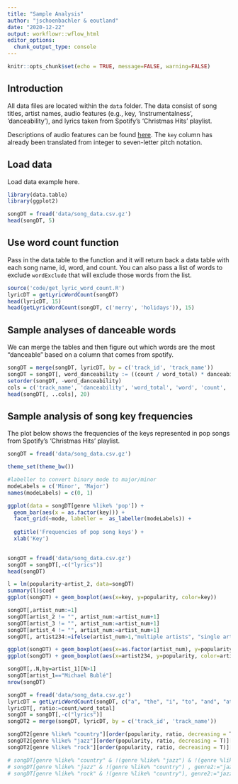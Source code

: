 ```yaml
---
title: "Sample Analysis"
author: "jschoenbachler & eoutland"
date: "2020-12-22"
output: workflowr::wflow_html
editor_options:
  chunk_output_type: console
---
```

```r
knitr::opts_chunk$set(echo = TRUE, message=FALSE, warning=FALSE)
```

## Introduction

All data files are located within the `data` folder. The data consist of song titles,
artist names, audio features (e.g., key, 'instrumentalness', 'danceability'), 
and lyrics taken from Spotify's 'Christmas Hits' playlist.

Descriptions of audio features can be found [here](https://developer.spotify.com/documentation/web-api/reference/tracks/get-several-audio-features/).
The `key` column has already been translated from integer to seven-letter pitch notation.

## Load data

Load data example here.

```r
library(data.table)
library(ggplot2)
```


```r
songDT = fread('data/song_data.csv.gz')
head(songDT, 5)
```

## Use word count function

Pass in the data.table to the function and it will return back a data table with each song name, id, word, and count. You can also pass a list of words to exclude `wordExclude` that will exclude those words from the list.

```r
source('code/get_lyric_word_count.R')
lyricDT = getLyricWordCount(songDT)
head(lyricDT, 15)
head(getLyricWordCount(songDT, c('merry', 'holidays')), 15)
```

## Sample analyses of danceable words

We can merge the tables and then figure out which words are the most "danceable" based on a column that comes from spotify.

```r
songDT = merge(songDT, lyricDT, by = c('track_id', 'track_name'))
songDT = songDT[, word_danceability := ((count / word_total) * danceability)]
setorder(songDT, -word_danceability)
cols = c('track_name', 'danceability', 'word_total', 'word', 'count', 'word_danceability')
head(songDT[, ..cols], 20)
```

## Sample analysis of song key frequencies

The plot below shows the frequencies of the keys represented in pop songs from Spotify's 'Christmas Hits' playlist.

```r

songDT = fread('data/song_data.csv.gz')

theme_set(theme_bw())

#labeller to convert binary mode to major/minor
modeLabels = c('Minor', 'Major')
names(modeLabels) = c(0, 1)

ggplot(data = songDT[genre %like% 'pop']) +
  geom_bar(aes(x = as.factor(key))) +
  facet_grid(~mode, labeller =  as_labeller(modeLabels)) +
  
  ggtitle('Frequencies of pop song keys') +
  xlab('Key')
  
```


```r
songDT = fread('data/song_data.csv.gz')
songDT = songDT[,-c("lyrics")]
head(songDT)

l = lm(popularity~artist_2, data=songDT)
summary(l)$coef
ggplot(songDT) + geom_boxplot(aes(x=key, y=popularity, color=key))

```

```r
songDT[,artist_num:=1]
songDT[artist_2 != "", artist_num:=artist_num+1]
songDT[artist_3 != "", artist_num:=artist_num+1]
songDT[artist_4 != "", artist_num:=artist_num+1]
songDT[, artist234:=ifelse(artist_num>1,"multiple artists", "single artist")]

ggplot(songDT) + geom_boxplot(aes(x=as.factor(artist_num), y=popularity))
ggplot(songDT) + geom_boxplot(aes(x=artist234, y=popularity, color=artist234))
```


```r
songDT[,.N,by=artist_1][N>1]
songDT[artist_1=="Michael Bublé"]
nrow(songDT)
```


```r
songDT = fread('data/song_data.csv.gz')
lyricDT = getLyricWordCount(songDT, c("a", "the", "i", "to", "and", "at", "my", "its", "in"))
lyricDT[, ratio:=count/word_total]
songDT = songDT[,-c("lyrics")]
songDT2 = merge(songDT, lyricDT, by = c('track_id', 'track_name'))

songDT2[genre %like% "country"][order(popularity, ratio, decreasing = T)][,.(track_name, artist_1, word)][1:10]
songDT2[genre %like% "jazz"][order(popularity, ratio, decreasing = T)][,.(track_name, artist_1, word)][1:10]
songDT2[genre %like% "rock"][order(popularity, ratio, decreasing = T)][,.(track_name, artist_1, word)][1:10]

# songDT[genre %like% "country" & !(genre %like% "jazz") & !(genre %like% "rock"), genre2:="country"]
# songDT[genre %like% "jazz" & !(genre %like% "country") , genre2:="jazz"]
# songDT[genre %like% "rock" & !(genre %like% "country"), genre2:="jazz"]

```

